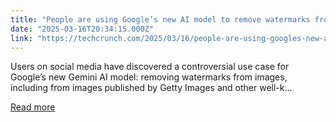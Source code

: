 ```yaml
---
title: "People are using Google’s new AI model to remove watermarks from images"
date: "2025-03-16T20:34:15.000Z"
link: "https://techcrunch.com/2025/03/16/people-are-using-googles-new-ai-model-to-remove-watermarks-from-images/"
---
```


Users on social media have discovered a controversial use case for Google&#8217;s new Gemini AI model: removing watermarks from images, including from images published by Getty Images and other well-k...

[Read more](https://techcrunch.com/2025/03/16/people-are-using-googles-new-ai-model-to-remove-watermarks-from-images/)
